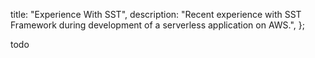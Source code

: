   title: "Experience With SST",
  description:
    "Recent experience with SST Framework during development of a serverless application on AWS.",
};

todo
